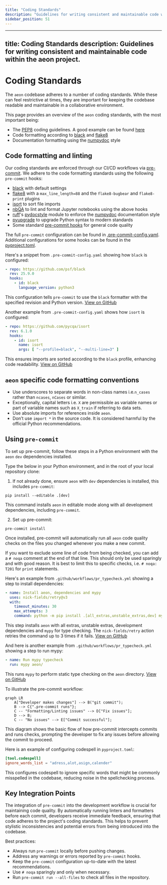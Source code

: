 ```yaml
---
title: "Coding Standards"
description: "Guidelines for writing consistent and maintainable code within the aeon project."
sidebar_position: 51
---
```


---
title: Coding Standards
description: Guidelines for writing consistent and maintainable code within the aeon project.
---

# Coding Standards

The `aeon` codebase adheres to a number of coding standards. While these can feel restrictive at times, they are important for keeping the codebase readable and maintainable in a collaborative environment.

This page provides an overview of the `aeon` coding standards, with the most important being:

- The [PEP8](https://www.python.org/dev/peps/pep-0008/) coding guidelines. A good example can be found [here](https://gist.github.com/nateGeorge/5455d2c57fb33c1ae04706f2dc4fee01)
- Code formatting according to [black](https://black.readthedocs.io/) and [flake8](https://flake8.pycqa.org/en/)
- Documentation formatting using the [numpydoc](https://numpydoc.readthedocs.io/en/latest/format.html) style

## Code formatting and linting

Our coding standards are enforced through our CI/CD workflows via [pre-commit](https://pre-commit.com/).
We adhere to the code formatting standards using the following `pre-commit` hooks:

- [black](https://black.readthedocs.io/en/stable/) with default settings
- [flake8](https://flake8.pycqa.org/en/latest/) with a `max_line_length=88` and the `flake8-bugbear` and `flake8-print` plugins
- [isort](https://isort.readthedocs.io/en/latest/) to sort file imports
- [nbQA](https://github.com/nbQA-dev/nbQA) to lint and format Jupyter notebooks using the above hooks
- [ruff](https://docs.astral.sh/ruff/)'s [pydocstyle](https://docs.astral.sh/ruff/rules/#pydocstyle-d) module to enforce the [numpydoc](https://numpydoc.readthedocs.io/en/latest/format.html#docstring-standard>) documentation style
- [pyupgrade](https://github.com/asottile/pyupgrade) to upgrade Python syntax to modern standards
- Some standard [pre-commit hooks](https://pre-commit.com/hooks.html) for general code quality

The full `pre-commit` configuration can be found in [.pre-commit-config.yaml](https://github.com/aeon-toolkit/aeon/blob/main/.pre-commit-config.yaml).
Additional configurations for some hooks can be found in the [pyproject.toml](https://github.com/aeon-toolkit/aeon/blob/main/pyproject.toml).

Here's a snippet from `.pre-commit-config.yaml` showing how `black` is configured:

```yaml
- repo: https://github.com/psf/black
  rev: 25.9.0
  hooks:
    - id: black
      language_version: python3
```

This configuration tells `pre-commit` to use the `black` formatter with the specified revision and Python version.  [View on GitHub](https://github.com/aeon-toolkit/aeon/blob/main/.pre-commit-config.yaml)

Another example from  `.pre-commit-config.yaml` shows how `isort` is configured:

```yaml
- repo: https://github.com/pycqa/isort
  rev: 6.1.0
  hooks:
    - id: isort
      name: isort
      args: [ "--profile=black", "--multi-line=3" ]
```

This ensures imports are sorted according to the `black` profile, enhancing code readability. [View on GitHub](https://github.com/aeon-toolkit/aeon/blob/main/.pre-commit-config.yaml)

## `aeon` specific code formatting conventions

- Use underscores to separate words in non-class names i.e.`n_cases` rather than `ncases`,  `nCases` or similar.
- Exceptionally, capital letters i.e. `X` are permissible as variable names or part of variable names such as `X_train` if referring to data sets.
- Use absolute imports for references inside `aeon`.
- Don’t use `import *` in the source code. It is considered harmful by the official Python recommendations.

## Using `pre-commit`

To set up pre-commit, follow these steps in a Python environment with the `aeon` `dev` dependencies installed.

Type the below in your Python environment, and in the root of your local repository clone:

1. If not already done, ensure `aeon` with `dev` dependencies is installed, this includes `pre-commit`:

```shell
pip install --editable .[dev]
```

This command installs `aeon` in editable mode along with all development dependencies, including `pre-commit`.

2. Set up pre-commit:

```shell
pre-commit install
```

Once installed, pre-commit will automatically run all `aeon` code quality checks on the files you changed whenever you make a new commit.

If you want to exclude some line of code from being checked, you can add a `# noqa` comment at the end of that line. This should only be used sparingly and with good reason. It is best to limit this to specific checks, i.e. `# noqa: T201` for `print` statements.

Here's an example from `.github/workflows/pr_typecheck.yml` showing a step to install dependencies:

```yaml
- name: Install aeon, dependencies and mypy
  uses: nick-fields/retry@v3
  with:
    timeout_minutes: 30
    max_attempts: 3
    command: python -m pip install .[all_extras,unstable_extras,dev] mypy
```

This step installs `aeon` with all extras, unstable extras, development dependencies and `mypy` for type checking. The `nick-fields/retry` action retries the command up to 3 times if it fails.  [View on GitHub](https://github.com/aeon-toolkit/aeon/blob/main/.github/workflows/pr_typecheck.yml)

And here is another example from  `.github/workflows/pr_typecheck.yml` showing a step to run mypy:

```yaml
- name: Run mypy typecheck
  run: mypy aeon/
```

This runs `mypy` to perform static type checking on the `aeon` directory.  [View on GitHub](https://github.com/aeon-toolkit/aeon/blob/main/.github/workflows/pr_typecheck.yml)

To illustrate the pre-commit workflow:





```mermaid
graph LR
    A["Developer makes changes"] --> B("git commit");
    B --> C{".pre-commit runs"};
    C -- "Formatting/Linting issues" --> D["Fix issues"];
    D --> B;
    C -- "No issues" --> E["Commit successful"];
```



This diagram shows the basic flow of how pre-commit intercepts commits and runs checks, prompting the developer to fix any issues before allowing the commit to proceed.

Here is an example of configuring codespell in `pyproject.toml`:

```toml
[tool.codespell]
ignore_words_list = "adress,alot,asign,calender"
```

This configures codespell to ignore specific words that might be commonly misspelled in the codebase, reducing noise in the spellchecking process.

## Key Integration Points

The integration of `pre-commit` into the development workflow is crucial for maintaining code quality.  By automatically running linters and formatters before each commit, developers receive immediate feedback, ensuring that code adheres to the project's coding standards. This helps to prevent stylistic inconsistencies and potential errors from being introduced into the codebase.

Best practices:

-   Always run `pre-commit` locally before pushing changes.
-   Address any warnings or errors reported by `pre-commit` hooks.
-   Keep the `pre-commit` configuration up-to-date with the latest recommendations.
-   Use `# noqa` sparingly and only when necessary.
-   Run `pre-commit run --all-files` to check all files in the repository.